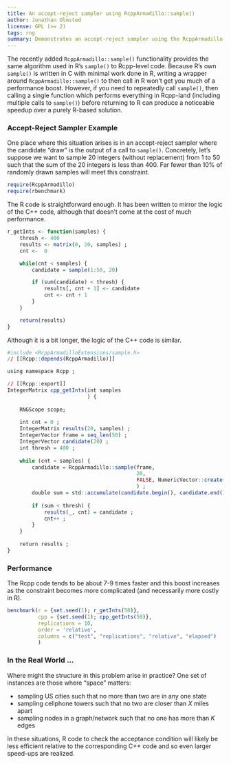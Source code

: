 ```yaml
---
title: An accept-reject sampler using RcppArmadillo::sample()
author: Jonathan Olmsted
license: GPL (>= 2)
tags: rng
summary: Demonstrates an accept-reject sampler using the RcppArmadillo-based `sample()` implementation
---
```


The recently added `RcppArmadillo::sample()` functionality provides the same
algorithm used in R's `sample()` to Rcpp-level code. Because R's own `sample()`
is written in C with minimal work done in R, writing a wrapper around
`RcppArmadillo::sample()` to then call in R won't get you much of a performance
boost. However, if you need to repeatedly call `sample()`, then calling a single
function which performs everything in Rcpp-land (including multiple calls to
`sample()`) before returning to R can produce a noticeable speedup over a purely
R-based solution.

### Accept-Reject Sampler Example

One place where this situation arises is in an accept-reject sampler where the
candidate "draw" is the output of a call to `sample()`. Concretely, let's
suppose we want to sample 20 integers (without replacement) from 1 to 50 such
that the sum of the 20 integers is less than 400. Far fewer than 10% of randomly
drawn samples will meet this constraint.

```r
require(RcppArmadillo)
require(rbenchmark)
```

The R code is straightforward enough. It has been written to mirror the logic of
the C++ code, although that doesn't come at the cost of much performance.



```r
r_getInts <- function(samples) {
    thresh <- 400
    results <- matrix(0, 20, samples) ;
    cnt <-  0

    while(cnt < samples) {
        candidate = sample(1:50, 20)

        if (sum(candidate) < thresh) {
            results[, cnt + 1] <- candidate
            cnt <- cnt + 1
        }
    }

    return(results)
}
```

Although it is a bit longer, the logic of the C++ code is similar.

```r
#include <RcppArmadilloExtensions/sample.h>
// [[Rcpp::depends(RcppArmadillo)]]

using namespace Rcpp ;

// [[Rcpp::export]]
IntegerMatrix cpp_getInts(int samples
                          ) {
  
    RNGScope scope;
  
    int cnt = 0 ;
    IntegerMatrix results(20, samples) ;
    IntegerVector frame = seq_len(50) ;
    IntegerVector candidate(20) ;
    int thresh = 400 ;
  
    while (cnt < samples) {
        candidate = RcppArmadillo::sample(frame, 
                                          20, 
                                          FALSE, NumericVector::create()
                                          ) ;
        double sum = std::accumulate(candidate.begin(), candidate.end(), 0.0) ;
    
        if (sum < thresh) {
            results(_, cnt) = candidate ;
            cnt++ ;
        }
    }
  
    return results ;
}
```

### Performance

The Rcpp code tends to be about 7-9 times faster and this boost increases as the
constraint becomes more complicated (and necessarily more costly in R).

```r
benchmark(r = {set.seed(1); r_getInts(50)},
          cpp = {set.seed(1); cpp_getInts(50)},
          replications = 10,
          order = 'relative',
          columns = c("test", "replications", "relative", "elapsed")
          ) 
```



### In the Real World ...

Where might the structure in this problem arise in practice? One set of
instances are those where "space" matters:

- sampling US cities such that no more than two are in any one state
- sampling cellphone towers such that no two are closer than *X* miles apart
- sampling nodes in a graph/network such that no one has more than *K* edges


In these situations, R code to check the acceptance condition will likely be
less efficient relative to the corresponding C++ code and so even larger
speed-ups are realized.

